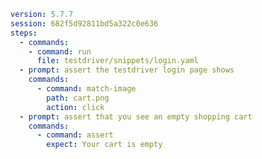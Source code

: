 ```yaml
version: 5.7.7
session: 682f5d92811bd5a322c0e636
steps:
  - commands:
    - command: run
      file: testdriver/snippets/login.yaml
  - prompt: assert the testdriver login page shows
    commands:
      - command: match-image
        path: cart.png
        action: click
  - prompt: assert that you see an empty shopping cart
    commands:
      - command: assert
        expect: Your cart is empty
```
